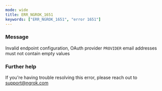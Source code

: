 ```yaml
---
mode: wide
title: ERR_NGROK_1651
keywords: ["ERR_NGROK_1651", "error 1651"]
---
```


### Message

Invalid endpoint configuration, OAuth provider `PROVIDER` email addresses must not contain empty values

### Further help

If you're having trouble resolving this error, please reach out to [support@ngrok.com](mailto:support@ngrok.com?subject=Help%20with%20ERR_NGROK_1651)
